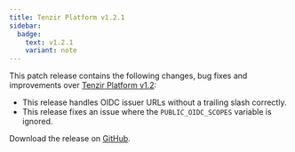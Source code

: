```yaml
---
title: Tenzir Platform v1.2.1
sidebar:
  badge:
    text: v1.2.1
    variant: note
---
```


This patch release contains the following changes, bug fixes and improvements
over [Tenzir Platform
v1.2](https://github.com/tenzir/platform/releases/tag/v1.2.0):

* This release handles OIDC issuer URLs without a trailing slash correctly.
* This release fixes an issue where the `PUBLIC_OIDC_SCOPES` variable is
  ignored.

Download the release on [GitHub](https://github.com/tenzir/platform/releases/tag/v1.2.1).
